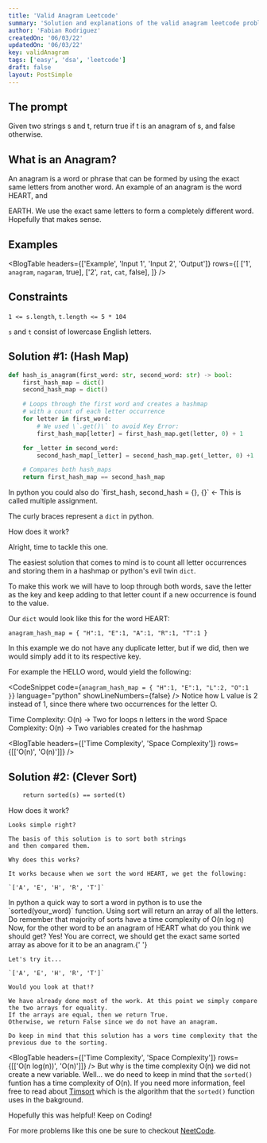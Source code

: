```yaml
---
title: 'Valid Anagram Leetcode'
summary: 'Solution and explanations of the valid anagram leetcode problem.'
author: 'Fabian Rodriguez'
createdOn: '06/03/22'
updatedOn: '06/03/22'
key: validAnagram
tags: ['easy', 'dsa', 'leetcode']
draft: false
layout: PostSimple
---
```


## The prompt

Given two strings s and t, return true if t is an anagram of s, and false otherwise.

## What is an Anagram?

An anagram is a word or phrase that can be formed by using the exact same letters from another word.
An example of an anagram is the word <CoolText color="text-r-purple dark:text-light-green" >HEART</CoolText>, and

<CoolText color="text-r-purple dark:text-light-green">EARTH</CoolText>. We use the exact same
letters to form a completely different word. Hopefully that makes sense.

## Examples

<BlogTable
  headers={['Example', 'Input 1', 'Input 2', 'Output']}
  rows={[
    ['1', `anagram`, `nagaram`, <span className="mark">true</span>],
    ['2', `rat`, `cat`, <span className="mark">false</span>],
  ]}
/>

## Constraints

`1 <= s.length`, `t.length <= 5 * 104`

`s` and `t` consist of lowercase English letters.

## Solution #1: (Hash Map)

```python:hashmap_valid_anagram.py
def hash_is_anagram(first_word: str, second_word: str) -> bool:
    first_hash_map = dict()
    second_hash_map = dict()

    # Loops through the first word and creates a hashmap
    # with a count of each letter occurrence
    for letter in first_word:
        # We used \`.get()\` to avoid Key Error:
        first_hash_map[letter] = first_hash_map.get(letter, 0) + 1

    for _letter in second_word:
        second_hash_map[_letter] = second_hash_map.get(_letter, 0) +1

    # Compares both hash_maps
    return first_hash_map == second_hash_map
```

<BlogWarning variant="info" title="Multiple Assignment">
  In python you could also do `first_hash, second_hash = {}, {}`  &#8592;  This is called multiple assignment.

The curly braces represent a `dict` in python.

</BlogWarning>

<span className="text-xl font-bold">How does it work?</span>

Alright, time to tackle this one.

The easiest solution that comes to mind is to count all letter occurrences
and storing them in a hashmap or python's evil twin `dict`.

To make this work we will have to loop through both words,
save the letter as the key and keep adding to that letter count
if a new occurrence is found to the value.

Our `dict` would look like this for the word HEART:

```
anagram_hash_map = { "H":1, "E":1, "A":1, "R":1, "T":1 }
```

In this example we do not have any duplicate letter,
but if we did, then we would simply add it to its respective key.

For example the HELLO word, would yield the following:

<CodeSnippet
  code={`anagram_hash_map = { "H":1, "E":1, "L":2, "O":1 }`}
  language="python"
  showLineNumbers={false}
/>
Notice how L value is 2 instead of 1, since there where two occurrences for the letter O.

Time Complexity: O(n) -> Two for loops n letters in the word
Space Complexity: O(n) -> Two variables created for the hashmap

<BlogTable headers={['Time Complexity', 'Space Complexity']} rows={[['O(n)', 'O(n)']]} />

## Solution #2: (Clever Sort)

```def sort_is_anagram(s: str, t: str) -> bool:
    return sorted(s) == sorted(t)
```

<span className="text-xl font-bold">How does it work?</span>

    Looks simple right?

    The basis of this solution is to sort both strings
    and then compared them.

    Why does this works?

    It works because when we sort the word HEART, we get the following:

    `['A', 'E', 'H', 'R', 'T']`

<BlogWarning variant="info" title="Multiple Assignment">
  In python a quick way to sort a word in python is to use the `sorted(your_word)` function. Using
  sort will return an array of all the letters. Do remember that majority of sorts have a time
  complexity of O(n log n)
</BlogWarning>
Now, for the other word to be an anagram of HEART what do you think we should get? Yes! You are correct,
we should get the exact same sorted array as above for it to be an anagram.{' '}

    Let's try it...

    `['A', 'E', 'H', 'R', 'T']`

    Would you look at that!?

    We have already done most of the work. At this point we simply compare the two arrays for equality.
    If the arrays are equal, then we return True.
    Otherwise, we return False since we do not have an anagram.

    Do keep in mind that this solution has a wors time complexity that the previous due to the sorting.

<BlogTable headers={['Time Complexity', 'Space Complexity']} rows={[['O(n log(n))', 'O(n)']]} />
But why is the time complexity O(n) we did not create a new variable. Well... we do need to keep in mind
that the `sorted()` funtion has a time complexity of O(n). If you need more information, feel free to
read about [Timsort](https://en.wikipedia.org/wiki/Timsort) which is the algorithm that the `sorted()`
function uses in the bakground.

Hopefully this was helpful! Keep on Coding!

For more problems like this one be sure to checkout [NeetCode](https://neetcode.io/).
